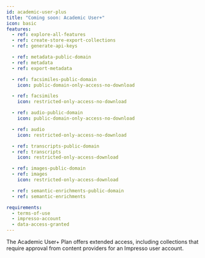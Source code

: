 ```yaml
---
id: academic-user-plus
title: "Coming soon: Academic User+"
icon: basic
features:
  - ref: explore-all-features
  - ref: create-store-export-collections
  - ref: generate-api-keys

  - ref: metadata-public-domain
  - ref: metadata
  - ref: export-metadata

  - ref: facsimiles-public-domain
    icon: public-domain-only-access-no-download

  - ref: facsimiles
    icon: restricted-only-access-no-download

  - ref: audio-public-domain
    icon: public-domain-only-access-no-download

  - ref: audio
    icon: restricted-only-access-no-download

  - ref: transcripts-public-domain
  - ref: transcripts
    icon: restricted-only-access-download

  - ref: images-public-domain
  - ref: images
    icon: restricted-only-access-download

  - ref: semantic-enrichments-public-domain
  - ref: semantic-enrichments

requirements:
  - terms-of-use
  - impresso-account
  - data-access-granted
---
```


The Academic User+ Plan offers extended access, including collections that require approval from content providers for an Impresso user account.
